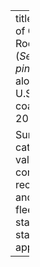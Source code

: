 ---
title: Status of Canary Rockfish (_Sebastes pinniger_) along the U.S. West coast in
  2023. \  
  
  Summary of catch values of commercial, recreational, and foreign fleets by 
  state for state approval  
---